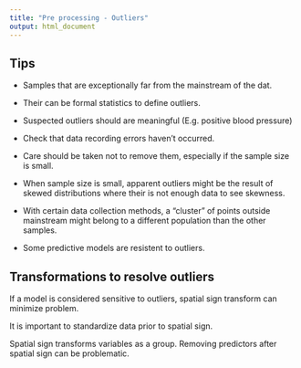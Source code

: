 ```yaml
---
title: "Pre processing - Outliers"
output: html_document
---
```


## Tips

+ Samples that are exceptionally far from the mainstream of the dat.

+ Their can be formal statistics to define outliers.

+ Suspected outliers should are meaningful (E.g. positive blood pressure)

+ Check that data recording errors haven't occurred.

+ Care should be taken not to remove them, especially if the sample size is small.

+ When sample size is small, apparent outliers might be the result of skewed distributions
where their is not enough data to see skewness.

+ With certain data collection methods, a "cluster" of points outside mainstream might belong
to a different population than the other samples.

+ Some predictive models are resistent to outliers.

## Transformations to resolve outliers

If a model is considered sensitive to outliers, spatial sign transform can minimize problem.

It is important to standardize data prior to spatial sign.

Spatial sign transforms variables as a group. Removing predictors after spatial sign can be problematic.
